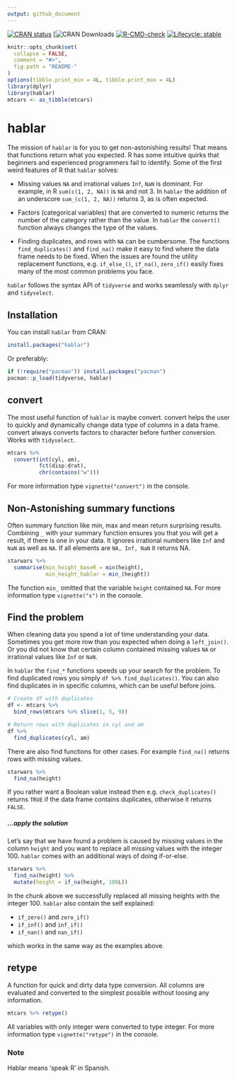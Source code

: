 ```yaml
---
output: github_document
---
```


<!-- README.md is generated from README.Rmd. Please edit that file -->

<!-- badges: start -->
[![CRAN status](https://www.r-pkg.org/badges/version/hablar)](https://CRAN.R-project.org/package=hablar)
[![CRAN Downloads](https://cranlogs.r-pkg.org/badges/hablar)
[![R-CMD-check](https://github.com/davidsjoberg/hablar/workflows/R-CMD-check/badge.svg)](https://github.com/davidsjoberg/hablar/actions)
[![Lifecycle: stable](https://img.shields.io/badge/lifecycle-stable-brightgreen.svg)](https://lifecycle.r-lib.org/articles/stages.html#stable)
<!-- badges: end -->

```r
knitr::opts_chunk$set(
  collapse = FALSE,
  comment = "#>",
  fig.path = "README-"
)
options(tibble.print_min = 4L, tibble.print_max = 4L)
library(dplyr)
library(hablar)
mtcars <- as_tibble(mtcars)
```

# hablar

The mission of `hablar` is for you to get non-astonishing results! That means that functions return what you expected. R has some intuitive quirks that beginners and experienced programmers fail to identify. Some of the first weird features of R that `hablar` solves:

* Missing values `NA` and irrational values `Inf`, `NaN` is dominant. For example, in R `sum(c(1, 2, NA))` is `NA` and not 3. In `hablar` the addition of an underscore `sum_(c(1, 2, NA))` returns 3, as is often expected.

* Factors (categorical variables) that are converted to numeric returns the number of the category rather than the value. In `hablar` the `convert()` function always changes the type of the values.

* Finding duplicates, and rows with `NA` can be cumbersome. The functions `find_duplicates()` and `find_na()` make it easy to find where the data frame needs to be fixed. When the issues are found the utility replacement functions, e.g. `if_else_()`, `if_na()`, `zero_if()` easily fixes many of the most common problems you face.

`hablar` follows the syntax API of `tidyverse` and works seamlessly with `dplyr` and `tidyselect`. 

## Installation

You can install `hablar` from CRAN:

```r
install.packages("hablar")
```

Or preferably:

```r
if (!require("pacman")) install.packages("pacman")
pacman::p_load(tidyverse, hablar)
```


## convert

The most useful function of `hablar` is maybe convert. convert helps the user to quickly and dynamically change data type of columns in a data frame. convert always converts factors to character before further conversion. Works with `tidyselect`.


```r
mtcars %>% 
  convert(int(cyl, am),
          fct(disp:drat),
          chr(contains("w")))
```

For more information type `vignette("convert")` in the console.

## Non-Astonishing summary functions

Often summary function like min, max and mean return surprising results. Combining `_` with your summary function ensures you that you will get a result, if there is one in your data. It ignores irrational numbers like `Inf` and `NaN` as well as `NA`. If all elements are `NA, Inf, NaN` it returns NA.

```r
starwars %>% 
  summarise(min_height_baseR = min(height),
            min_height_hablar = min_(height))
```

The function `min_` omitted that the variable `height` contained `NA`. For more information type `vignette("s")` in the console.

## Find the problem

When cleaning data you spend a lot of time understanding your data. Sometimes you get more row than you expected when doing a `left_join()`. Or you did not know that certain column contained missing values `NA` or irrational values like `Inf` or `NaN`.

In `hablar` the `find_*` functions speeds up your search for the problem. To find duplicated rows you simply `df %>% find_duplicates()`. You can also find duplicates in in specific columns, which can be useful before joins.

```r
# Create df with duplicates
df <- mtcars %>% 
  bind_rows(mtcars %>% slice(1, 5, 9))

# Return rows with duplicates in cyl and am
df %>% 
  find_duplicates(cyl, am)
```

There are also find functions for other cases. For example `find_na()` returns rows with missing values.

```r
starwars %>% 
  find_na(height)
```

If you rather want a Boolean value instead then e.g. `check_duplicates()` returns `TRUE` if the data frame contains duplicates, otherwise it returns `FALSE`.

##### **...apply the solution**

Let's say that we have found a problem is caused by missing values in the column `height` and you want to replace all missing values with the integer 100. `hablar` comes with an additional ways of doing if-or-else. 

```r
starwars %>% 
  find_na(height) %>% 
  mutate(height = if_na(height, 100L))
```

In the chunk above we successfully replaced all missing heights with the integer 100. `hablar` also contain the self explained:

* `if_zero()` and `zero_if()`
* `if_inf()` and `inf_if()`
* `if_nan()` and `nan_if()`

which works in the same way as the examples above.

## retype

A function for quick and dirty data type conversion. All columns are evaluated and converted to the simplest possible without loosing any information.

```r
mtcars %>% retype()
```

All variables with only integer were converted to type integer. For more information type `vignette("retype")` in the console.


### Note
Hablar means 'speak R' in Spanish. 
